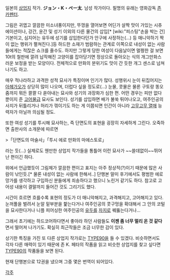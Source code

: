 일본의 [[상업지]] 작가. '''ジョン・K・ペー太'''. 남성 작가이다. 필명의 유래는 영화감독 [[존 카펜터]].

그림은 귀엽고 깔끔한 미소녀풍이지만, 뚜껑을 열어보면 어딘가 살짝 맛이 가있는 시츄에이션이나, 강간, 윤간 및 성기 이외의 다른 물건의 삽입[* [wiki:"피스팅"손을 박는 건] 기본이고, 심지어는 유두에 성기를 삽입한다던가 안구에 사정하는(...) 등 매니악하기 짝이 없는 행위가 펼쳐진다.]등 하드한 소재가 범람하는 관계로 이쪽으로 내성이 없는 사람들에게는 적잖은 쇼크를 줄수도. 하지만 그렇게 당한 여성이 다음날이면 멀쩡한 걸 보면 10t의 철판에 깔려 납작해진 고양이를 잡아당기면 정상으로 돌아오는 식의 개그만화스러운 보정을 받는 모양이다. 전체적으로 만화의 분위기도 맛이 간 듯한 개그 센스로 넘쳐나기도 하고.

매우 적나라하고 과격한 성적 묘사가 특징이며 인기가 많다. 성행위시 눈이 뒤집어지는 [[아헤가오]]가 상당히 많이 나오며, 더럽다 싶을 정도로(...) 눈물, 콧물은 물론 구토랑 똥오줌까지 뭐든 콸콸 다 쏟아내는 묘사와 성기의 과장화가 심한 편. 어떤 경우는 피만 없다 뿐이지 준 [[고어물]]급 묘사도 보인다. 성기를 삽입하면 배가 불쑥 튀어나오고, 여주인공의 사지가 뒤틀리거나 허리가 꺾이기도 하는 게 이쯤되면 인간이 아니라 [[고무고무 열매]] 능력자가 아닐까 의심될 정도.  

또한 여성 성기를 투시해 묘사하는, 즉 단면도의 표현을 굉장히 자세하게 그린다. 오죽하면 출판사의 소개문에 따르면

>「단면도의 마술사」「투시 에로 만화의 마에스토로」

라는 듯(...) 실제로도 웬만한 상업지 작가들을 통틀어 이런 묘사가 ~~쓸데없이~~뛰어난 편이긴 하다.

위에서 언급했듯이 그림체가 깔끔한 편이고 표지는 아주 정상적(?)이기 때문에 많은 사람이 낚인듯.[* 물론 내성이 없는 사람에 한해서..] 단행본 말미 후기에서도 평범한 에로망가를 생각하고 구입하신 분들에게 죄송하다고 했으니 노린거 같기도 하다. 참고로 고어성 내용이 결말까지 들어간 것도 그리기도 했다.

시간이 흐르면 흐를수록 표현의 정도가 더 매니악해지고, 과격해지고, 고어해지고 있다. 눈꺼풀을 벌려서 눈알 밑부분을 핥는다거나 여주인공의 콧구멍을 확대해서 그 안의 코털을 묘사한다거나 니플 피어싱한 여주인공의 [[유두]]를 [[자지]]로 꿰뚫는다거나...

그래서 초기에는 하드코어하다면서 좋아라 하던 사람들도 '''이젠 좀 너무 멀리 온 것 같다''' 면서 떨어져 나가기도. 확실히 최근작들은 조금 너무한 감이 있다.

상기한 특징을 가진 또 다른 상업지 작가로는 [[TYPE90]]을 들 수 있겠다. 비슷하면서도 각자 다른 매력이 있기 때문에 존 K. 페타의 작품을 읽고 비슷한 상업지를 찾고 싶다면 [[TYPE90]]의 작품들을 보면 된다.

현재 단행본으로 12권을 냈으며 그중 몇은 번역이 되어있다.

[[각주]]
